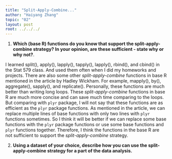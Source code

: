 ```yaml
---
title: "Split-Apply-Combine..."
author: "Haiyang Zhang"
topic: "02"
layout: post
root: ../../../
---
```


1. **Which (base R) functions do you know that support the split-apply-combine strategy? In your opinion, are these sufficient - state why or why not?**.

I learned split(), apply(), lapply(), tapply(), lapply(), rbind(), and cbind() in the Stat 579 class. And used them often when I did my homeworks and projects. There are also some other *split-apply-combine* functions in base R mentioned in the article by Hadley Wickham. For example, mapply(), by(), aggregate(), sapply(), and replicate(). Personally, these functions are much better than writing long loops. These *split-apply-combine* functions in base R are much more concise and can save much time comparing to the loops. But comparing with `plyr` package, I will not say that these functions are as efficient as the `plyr` package functions. As mentioned in the article, we can replace multiple lines of base functions with only two lines with `plyr` functions sometimes. So I think it will be better if we can replace some base functions with the `plyr` package functions or use some base functions and `plyr` functions together. Therefore, I think the functions in the base R are not sufficient to support the *split-apply-combine* strategy.

2. **Using a dataset of your choice, describe how you can use the split-apply-combine strategy for a part of the data analysis.**


